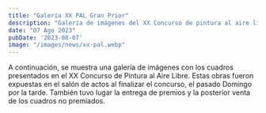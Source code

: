 ```yaml
---
title: "Galería XX PAL Gran Prior"
description: "Galería de imágenes del XX Concurso de pintura al aire libre Gran Prior"
date: "07 Ago 2023"
pubDate: '2023-08-07'
image: "/images/news/xx-pal.webp"
---
```


A continuación, se muestra una galería de imágenes con los cuadros presentados en el XX Concurso de Pintura al Aire Libre. Estas obras fueron expuestas en el salón de actos al finalizar el concurso, el pasado Domingo por la tarde. También tuvo lugar la entrega de premios y la posterior venta de los cuadros no premiados.

<Gallery folder='pal-2023'/>